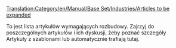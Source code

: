 [[Translation:Category/en/Manual/Base Set/Industries/Articles to be expanded]]

To jest lista artykułów wymagających rozbudowy. Zajrzyj do poszczególnych artykułów i ich dyskusji, żeby poznać szczegóły
<br>
Artykuły z szablonami {{en/S|pl/Rozbudowa}} lub {{en/S|pl/Niekompletny}} automatycznie trafiają tutaj.

